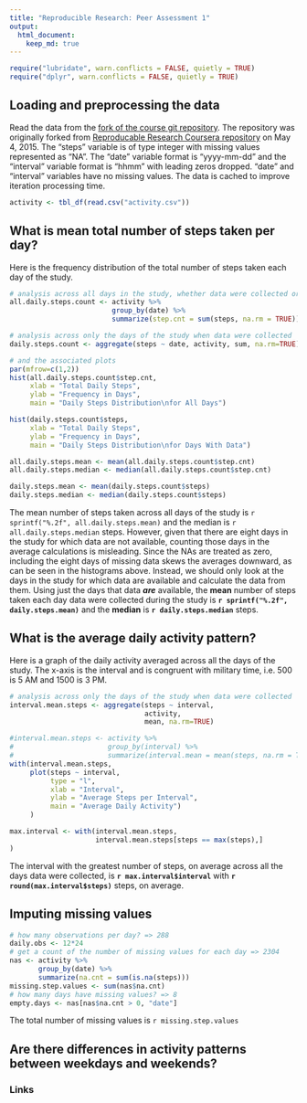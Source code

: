 ```yaml
---
title: "Reproducible Research: Peer Assessment 1"
output: 
  html_document:
    keep_md: true
---
```


```r
require("lubridate", warn.conflicts = FALSE, quietly = TRUE)
require("dplyr", warn.conflicts = FALSE, quietly = TRUE)
```

## Loading and preprocessing the data

Read the data from the [fork of the course git repository][1]. The repository was originally forked from [Reproducable Research Coursera repository][2] on May 4, 2015. The "steps" variable is of type integer with missing values represented as "NA". The "date" variable format is "yyyy-mm-dd" and the "interval" variable format is "hhmm" with leading zeros dropped. "date" and "interval" variables have no missing values. The data is cached to improve iteration processing time.

```r
activity <- tbl_df(read.csv("activity.csv"))
```

## What is mean total number of steps taken per day?

Here is the frequency distribution of the total number of steps taken each day of the study.

```r
# analysis across all days in the study, whether data were collected or not
all.daily.steps.count <- activity %>% 
                         group_by(date) %>% 
                         summarize(step.cnt = sum(steps, na.rm = TRUE))

# analysis across only the days of the study when data were collected
daily.steps.count <- aggregate(steps ~ date, activity, sum, na.rm=TRUE)

# and the associated plots
par(mfrow=c(1,2))
hist(all.daily.steps.count$step.cnt,
     xlab = "Total Daily Steps",
     ylab = "Frequency in Days",
     main = "Daily Steps Distribution\nfor All Days")

hist(daily.steps.count$steps,
     xlab = "Total Daily Steps",
     ylab = "Frequency in Days",
     main = "Daily Steps Distribution\nfor Days With Data")

all.daily.steps.mean <- mean(all.daily.steps.count$step.cnt)
all.daily.steps.median <- median(all.daily.steps.count$step.cnt)

daily.steps.mean <- mean(daily.steps.count$steps)
daily.steps.median <- median(daily.steps.count$steps)
```

The mean number of steps taken across all days of the study is `r sprintf("%.2f", all.daily.steps.mean)` and the median is `r all.daily.steps.median` steps. However, given that there are eight days in the study for which data are not available, counting those days in the average calculations is misleading. Since the NAs are treated as zero, including the eight days of missing data skews the averages downward, as can be seen in the histograms above. Instead, we should only look at the days in the study for which data are available and calculate the data from them. Using just the days that data ***are*** available, the **mean** number of steps taken each day data were collected during the study is **`r sprintf("%.2f", daily.steps.mean)`** and the **median** is **`r daily.steps.median`** steps.

## What is the average daily activity pattern?

Here is a graph of the daily activity averaged across all the days of the study. The x-axis is the interval and is congruent with military time, i.e. 500 is 5 AM and 1500 is 3 PM.

```r
# analysis across only the days of the study when data were collected
interval.mean.steps <- aggregate(steps ~ interval, 
                                 activity, 
                                 mean, na.rm=TRUE)

#interval.mean.steps <- activity %>% 
#                       group_by(interval) %>% 
#                       summarize(interval.mean = mean(steps, na.rm = TRUE))
with(interval.mean.steps, 
     plot(steps ~ interval, 
          type = "l",
          xlab = "Interval",
          ylab = "Average Steps per Interval",
          main = "Average Daily Activity")
     )

max.interval <- with(interval.mean.steps,
                     interval.mean.steps[steps == max(steps),]
)
```

The interval with the greatest number of steps, on average across all the days data were collected, is **`r max.interval$interval`** with **`r round(max.interval$steps)`** steps, on average.

## Imputing missing values

```r
# how many observations per day? => 288
daily.obs <- 12*24
# get a count of the number of missing values for each day => 2304
nas <- activity %>% 
       group_by(date) %>% 
       summarize(na.cnt = sum(is.na(steps)))
missing.step.values <- sum(nas$na.cnt)
# how many days have missing values? => 8
empty.days <- nas[nas$na.cnt > 0, "date"]

```
The total number of missing values is `r missing.step.values`

## Are there differences in activity patterns between weekdays and weekends?

### Links
[1]: https://github.com/davelpat/RepData_PeerAssessment1 "fork of the course git repository"
[2]: http://github.com/rdpeng/RepData_PeerAssessment1 "Reproducable Research Coursera repository"
